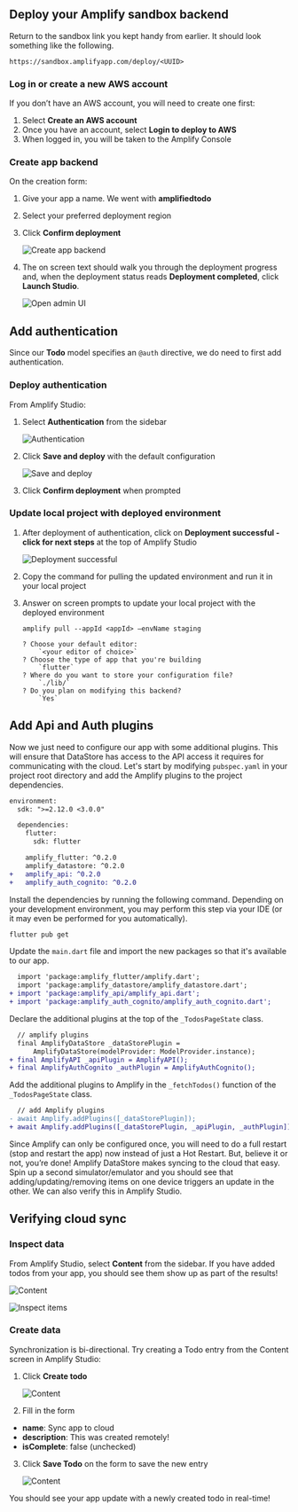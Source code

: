 ## Deploy your Amplify sandbox backend

Return to the sandbox link you kept handy from earlier. It should look something like the following.

```
https://sandbox.amplifyapp.com/deploy/<UUID>
```

### Log in or create a new AWS account

If you don’t have an AWS account, you will need to create one first:
1. Select **Create an AWS account**
2. Once you have an account, select **Login to deploy to AWS**
3. When logged in, you will be taken to the Amplify Console

### Create app backend
On the creation form:
<!-- // spell-checker: disable-next-line -->
1. Give your app a name. We went with **amplifiedtodo**
2. Select your preferred deployment region
3. Click **Confirm deployment**

    ![Create app backend](/images/lib/getting-started/flutter/connect-to-cloud-create-app-backend.png)

4. The on screen text should walk you through the deployment progress and, when the deployment status reads **Deployment completed**, click **Launch Studio**.

    ![Open admin UI](/images/lib/getting-started/flutter/connect-to-cloud-open-admin-ui.png)

## Add authentication

Since our **Todo** model specifies an `@auth` directive, we do need to first add authentication.

### Deploy authentication

From Amplify Studio:
1. Select **Authentication** from the sidebar

    ![Authentication](/images/lib/getting-started/flutter/add-api-add-authentication-sidebar.png)

2. Click **Save and deploy** with the default configuration

    ![Save and deploy](/images/lib/getting-started/flutter/add-api-add-authentication-deploy.png)

2. Click **Confirm deployment** when prompted

### Update local project with deployed environment

1. After deployment of authentication, click on **Deployment successful - click for next steps** at the top of Amplify Studio

    ![Deployment successful](/images/lib/getting-started/flutter/add-api-add-authentication-deployment-successful.png)

2. Copy the command for pulling the updated environment and run it in your local project
3. Answer on screen prompts to update your local project with the deployed environment

    ```
    amplify pull --appId <appId> —envName staging

    ? Choose your default editor:
        `<your editor of choice>`
    ? Choose the type of app that you're building
        `flutter`
    ? Where do you want to store your configuration file?
        `./lib/`
    ? Do you plan on modifying this backend?
        `Yes`
    ```

## Add Api and Auth plugins

Now we just need to configure our app with some additional plugins. This will ensure that DataStore has access to the API access it requires for communicating with the cloud. Let's start by modifying `pubspec.yaml` in your project root directory and add the Amplify plugins to the project dependencies.

```diff
environment:
  sdk: ">=2.12.0 <3.0.0"

  dependencies:
    flutter:
      sdk: flutter

    amplify_flutter: ^0.2.0
    amplify_datastore: ^0.2.0
+   amplify_api: ^0.2.0
+   amplify_auth_cognito: ^0.2.0
```

Install the dependencies by running the following command. Depending on your development environment, you may perform this step via your IDE (or it may even be performed for you automatically).

```bash
flutter pub get
```

Update the `main.dart` file and import the new packages so that it's available to our app.

```diff
  import 'package:amplify_flutter/amplify.dart';
  import 'package:amplify_datastore/amplify_datastore.dart';
+ import 'package:amplify_api/amplify_api.dart';
+ import 'package:amplify_auth_cognito/amplify_auth_cognito.dart';
```

Declare the additional plugins at the top of the `_TodosPageState` class.

```diff
  // amplify plugins
  final AmplifyDataStore _dataStorePlugin =
      AmplifyDataStore(modelProvider: ModelProvider.instance);
+ final AmplifyAPI _apiPlugin = AmplifyAPI();
+ final AmplifyAuthCognito _authPlugin = AmplifyAuthCognito();
```

Add the additional plugins to Amplify in the `_fetchTodos()` function of the `_TodosPageState` class.

```diff
  // add Amplify plugins
- await Amplify.addPlugins([_dataStorePlugin]);
+ await Amplify.addPlugins([_dataStorePlugin, _apiPlugin, _authPlugin]);
```

Since Amplify can only be configured once, you will need to do a full restart (stop and restart the app) now instead of just a Hot Restart. But, believe it or not, you’re done! Amplify DataStore makes syncing to the cloud that easy. Spin up a second simulator/emulator and you should see that adding/updating/removing items on one device triggers an update in the other. We can also verify this in Amplify Studio.

## Verifying cloud sync

### Inspect data

From Amplify Studio, select **Content** from the sidebar. If you have added todos from your app, you should see them show up as part of the results!

![Content](/images/lib/getting-started/flutter/add-api-verify-sync-sidebar.png)

![Inspect items](/images/lib/getting-started/flutter/add-api-verify-sync-inspect-items.png)

### Create data

Synchronization is bi-directional. Try creating a Todo entry from the Content screen in Amplify Studio:
1. Click **Create todo**

    ![Content](/images/lib/getting-started/flutter/add-api-verify-sync-create-todo.png)

2. Fill in the form
  - **name**: Sync app to cloud
  - **description**: This was created remotely!
  - **isComplete**: false (unchecked)
3. Click **Save Todo** on the form to save the new entry

    ![Content](/images/lib/getting-started/flutter/add-api-verify-sync-save-todo.png)

You should see your app update with a newly created todo in real-time!
